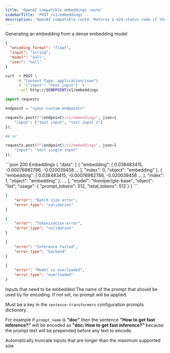 ```yaml
---
title: 'OpenAI compatible embeddings route'
sidebarTitle: 'POST /v1/embeddings'
description: 'OpenAI compatible route. Returns a 424 status code if the model is not an embedding model.'
---
```


Generating an embedding from a dense embedding model

<RequestExample>

```json Raw JSON
{
  "encoding_format": "float",
  "input": "string",
  "model": "null",
  "user": "null"
}
```

```sh curl
curl -X POST \
     -H "Content-Type: application/json"\
     -d '{"input": "test input"}' \
     --url http://$ENDPOINT/v1/embeddings 
```

```py python
import requests

endpoint = "<your-custom-endpoint>"

requests.post(f"{endpoint}/v1/embeddings", json={
    "input": ["test input", "test input 2"]
});

## or 

requests.post(f"{endpoint}/v1/embeddings", json={
    "input": "test single input"
});


```

</RequestExample>

<ResponseExample>
```json 200 Embeddings
{
  "data": [
    {
      "embedding": [
        0.038483415,
        -0.00076982786,
        -0.020039458
        ...
      ],
      "index": 0,
      "object": "embedding"
    },
    {
      "embedding": [
        0.038483415,
        -0.00076982786,
        -0.020039458
        ...
      ],
      "index": 1,
      "object": "embedding"
    },
    ...
  ],
  "model": "thenlper/gte-base",
  "object": "list",
  "usage": {
    "prompt_tokens": 512,
    "total_tokens": 512
  }
}
```

```json 413
{
    "error": "Batch size error",
    "error_type": "validation"
}
```

```json 422
{
    "error": "Tokenization error",
    "error_type": "validation"
}
```

```json 424
{
    "error": "Inference failed",
    "error_type": "backend"
}
```

```json 429
{
    "error": "Model is overloaded",
    "error_type": "overloaded"
}
```
</ResponseExample>



<ParamField path="inputs" type="string | string[]" required>
  Inputs that need to be embedded
</ParamField>

<ParamField path="normalize" type="boolean" default="true">
</ParamField>

<ParamField path="prompt_name" type="string">
The name of the prompt that should be used by for encoding. If not set, no prompt will be applied.

Must be a key in the `sentence-transformers` configuration prompts dictionary.

For example if `prompt_name` is **"doc"** then the sentence **"How to get fast inference?"** will be encoded as **"doc: How to get fast inference?"** because the prompt text will be prepended before any text to encode.
</ParamField>

<ParamField path="truncate" type="boolean" default="false">
Automatically truncate inputs that are longer than the maximum supported size
</ParamField>

<ParamField path="truncate_direction" type='"right" | "left"' default="right">
</ParamField>

